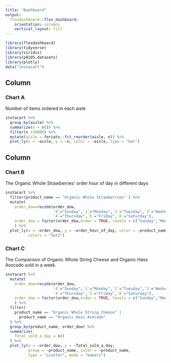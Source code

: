 ```yaml
---
title: "Dashboard"
output: 
  flexdashboard::flex_dashboard:
    orientation: columns
    vertical_layout: fill
---
```


```r
library(flexdashboard)
library(tidyverse)
library(viridis)
library(p8105.datasets)
library(plotly)
data("instacart")
```

Column {data-width=650}
-----------------------------------------------------------------------

### Chart A
Number of items ordered in each aisle
```r
instacart %>% 
  group_by(aisle) %>% 
  summarize(n = n()) %>% 
  filter(n >10000) %>% 
  mutate(aisle = forcats::fct_reorder(aisle, n)) %>% 
  plot_ly(x = ~aisle, y = ~n, color = ~aisle, type = "bar")
```

Column {data-width=350}
-----------------------------------------------------------------------

### Chart B
The Organic Whole Strawberries' order hour of day in different days 
```r
instacart %>% 
  filter(product_name == "Organic Whole Strawberries" ) %>% 
  mutate(
    order_dow=recode(order_dow,
                     `0`="Sunday",`1`="Monday",`2`="Tuesday",`3`="Wednesday",
                     `4`="Thursday",`5`="Friday",`6`="Saturday"),
    order_dow = factor(order_dow,order = TRUE, levels = c("Sunday","Monday","Tuesday","Wednesday","Thursday","Friday","Saturday"))
    ) %>% 
  plot_ly(x = ~order_dow, y = ~order_hour_of_day, color = ~product_name, type = "box",
          colors = "Set2")

```

### Chart C
The Comparison of Organic Whole String Cheese and Organic Hass Avocado sold in a week.
```r
instacart %>% 
  mutate(
    order_dow=recode(order_dow,
                     `0`="Sunday",`1`="Monday",`2`="Tuesday",`3`="Wednesday",
                     `4`="Thursday",`5`="Friday",`6`="Saturday"),
    order_dow = factor(order_dow,order = TRUE, levels = c("Sunday","Monday","Tuesday","Wednesday","Thursday","Friday","Saturday"))
    ) %>% 
  filter(
    product_name == "Organic Whole String Cheese" | 
      product_name == "Organic Hass Avocado"
  ) %>% 
  group_by(product_name, order_dow) %>% 
  summarize(
    Total_sold_a_day = n()
  ) %>% 
  plot_ly(x = ~order_dow, y = ~Total_sold_a_day, 
          group = ~product_name, color = ~product_name, 
          type = "scatter", mode = "makers") 
```

